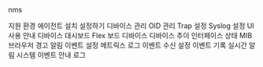 nms

지원 환경
에이전트 설치 
설정하기
  디바이스 관리 
  OID 관리
  Trap 설정 
  Syslog 설정
UI 사용 안내
디바이스 대시보드
Flex 보드 
디바이스
  디바이스 추이
  인터페이스 상태
MIB 브라우저 
경고 알림 
  이벤트 설정
    메트릭스
    로그
  이벤트 수신 설정 
  이벤트 기록
  실시간 알림 
  시스템 이벤트 안내
로그

